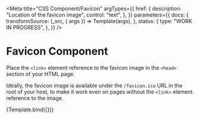 <!-- @license CC0-1.0 -->


<Meta
  title="CSS Component/Favicon"
  argTypes={{
    href: {
      description: "Location of the favicon image",
      control: "text",
    },
  }}
  parameters={{
    docs: {
      transformSource: (_src, { args }) => Template(args),
    },
    status: {
      type: "WORK IN PROGRESS",
    },
  }}
/>

# Favicon Component

Place the `<link>` element reference to the favicon image in the `<head>` section of your HTML page.

Ideally, the favicon image is available under the `/favicon.ico` URL in the root of your host, to make it work even on pages without the `<link>` element reference to the image.

<Canvas>
  <Story
    name="Favicon"
    args={{
      href: "/favicon.ico",
    }}
  >
    {Template.bind({})}
  </Story>
</Canvas>

<ArgsTable story="Favicon" />
